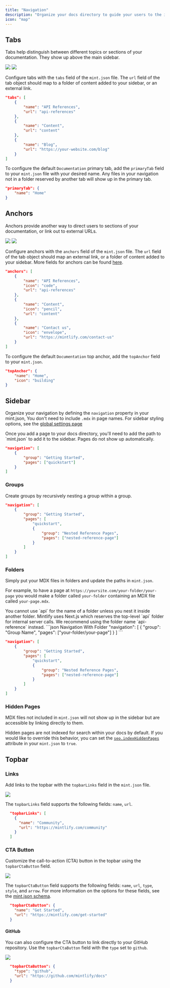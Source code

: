 ```yaml
---
title: "Navigation"
description: "Organize your docs directory to guide your users to the information they need "
icon: "map"
---
```


## Tabs

Tabs help distinguish between different topics or sections of your
documentation. They show up above the main sidebar.

<Frame>
  <img className="block dark:hidden rounded-md" src="/images/tabs-light.png" />

  <img className="hidden dark:block rounded-md" src="/images/tabs-dark.png" />
</Frame>

Configure tabs with the `tabs` field of the `mint.json` file. The `url` field of
the tab object should map to a folder of content added to your sidebar, or an
external link.

```json
"tabs": [
    {
        "name": "API References",
        "url": "api-references"
    },
    {
        "name": "Content",
        "url": "content"
    },
    {
        "name": "Blog",
        "url": "https://your-website.com/blog"
    }
]
```

To configure the default `Documentation` primary tab, add the `primaryTab` field
to your `mint.json` file with your desired name. Any files in your navigation
not in a folder reserved by another tab will show up in the primary tab.

```json
"primaryTab": {
    "name": "Home"
}
```

## Anchors

Anchors provide another way to direct users to sections of your documentation,
or link out to external URLs.

<Frame>
  <img className="block dark:hidden rounded-md" src="/images/anchor-light.png" />

  <img className="hidden dark:block rounded-md" src="/images/anchor-dark.png" />
</Frame>

Configure anchors with the `anchors` field of the `mint.json` file. The `url`
field of the tab object should map an external link, or a folder of content
added to your sidebar. More fields for anchors can be found
[here](/settings/global).

```json
"anchors": [
    {
        "name": "API References",
        "icon": "code",
        "url": "api-references"
    },
    {
        "name": "Content",
        "icon": "pencil",
        "url": "content"
    },
    {
        "name": "Contact us",
        "icon": "envelope",
        "url": "https://mintlify.com/contact-us"
    }
]
```

To configure the default `Documentation` top anchor, add the `topAnchor` field
to your `mint.json`.

```json
"topAnchor": {
    "name": "Home",
    "icon": "building"
}
```

## Sidebar

Organize your navigation by defining the `navigation` property in your
mint.json, You don't need to include `.mdx` in page names. For sidebar styling options, see the [global settings page](/settings/global#param-sidebar)

<Info>
  Once you add a page to your docs directory, you'll need to add the path to
  `mint.json` to add it to the sidebar. Pages do not show up automatically.
</Info>

```json Regular Navigation
"navigation": [
    {
        "group": "Getting Started",
        "pages": ["quickstart"]
    }
]
```

### Groups

Create groups by recursively nesting a group within a group.

```json Nested Navigation
"navigation": [
    {
        "group": "Getting Started",
        "pages": [
            "quickstart",
            {
                "group": "Nested Reference Pages",
                "pages": ["nested-reference-page"]
            }
        ]
    }
]
```

### Folders

Simply put your MDX files in folders and update the paths in `mint.json`.

For example, to have a page at `https://yoursite.com/your-folder/your-page` you
would make a folder called `your-folder` containing an MDX file called
`your-page.mdx`.

<Warning>
  You cannot use `api` for the name of a folder unless you nest it inside
  another folder. Mintlify uses Next.js which reserves the top-level `api`
  folder for internal server calls. We recommend using the folder name
  `api-reference` instead.
</Warning>

<CodeGroup>
  ```json Navigation With Folder
  "navigation": [
      {
          "group": "Group Name",
          "pages": ["your-folder/your-page"]
      }
  ]
  ```

```json Nested Navigation
"navigation": [
    {
        "group": "Getting Started",
        "pages": [
            "quickstart",
            {
                "group": "Nested Reference Pages",
                "pages": ["nested-reference-page"]
            }
        ]
    }
]
```

</CodeGroup>

### Hidden Pages

MDX files not included in `mint.json` will not show up in the sidebar but are
accessible by linking directly to them.

Hidden pages are not indexed for search within your docs by default. If you
would like to override this behavior, you can set the
[`seo.indexHiddenPages`](/settings/global#search-engine-optimization) attribute
in your `mint.json` to `true`.

## Topbar

### Links

Add links to the topbar with the `topbarLinks` field in the `mint.json` file.

<Frame>
  <img className="block rounded-md" src="/images/topbar-links.png" />
</Frame>

The `topbarLinks` field supports the following fields: `name`, `url`.

```json
  "topbarLinks": [
    {
      "name": "Community",
      "url": "https://mintlify.com/community"
    }
  ]
```

### CTA Button

Customize the call-to-action (CTA) button in the topbar using the `topbarCtaButton`
field.

<Frame>
  <img className="block rounded-md" src="/images/topbar-cta-get-started.png" />
</Frame>

The `topbarCtaButton` field supports the following fields: `name`, `url`, `type`, `style`, and `arrow`. For more information on the options for these fields, see the [mint.json schema](/settings/global#structure).

```json
  "topbarCtaButton": {
    "name": "Get Started",
    "url": "https://mintlify.com/get-started"
  }
```

#### GitHub

You can also configure the CTA button to link directly to your GitHub
repository. Use the `topbarCtaButton` field with the `type` set to `github`.

<Frame>
  <img className="block rounded-md" src="/images/topbar-cta-github.png" />
</Frame>

```json
  "topbarCtaButton": {
    "type": "github",
    "url": "https://github.com/mintlify/docs"
  }
```
